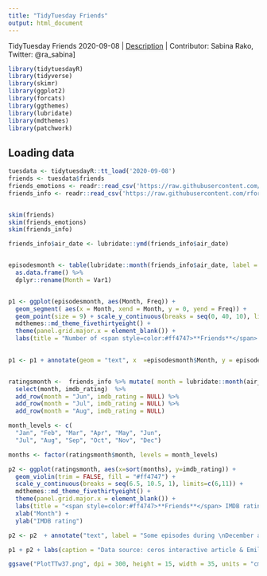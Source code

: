```yaml
---
title: "TidyTuesday Friends"
output: html_document
---
```

TidyTuesday Friends 2020-09-08 |
[Description](https://github.com/rfordatascience/tidytuesday/blob/master/data/2020/2020-09-08/readme.md) |
Contributor: Sabina Rako, Twitter: @ra_sabina]

```r
library(tidytuesdayR)
library(tidyverse)
library(skimr)
library(ggplot2)
library(forcats)
library(ggthemes)
library(lubridate)
library(mdthemes)
library(patchwork)
```

## Loading data

```r
tuesdata <- tidytuesdayR::tt_load('2020-09-08')
friends <- tuesdata$friends
friends_emotions <- readr::read_csv('https://raw.githubusercontent.com/rfordatascience/tidytuesday/master/data/2020/2020-09-08/friends_emotions.csv')
friends_info <- readr::read_csv('https://raw.githubusercontent.com/rfordatascience/tidytuesday/master/data/2020/2020-09-08/friends_info.csv')


skim(friends)
skim(friends_emotions)
skim(friends_info)

friends_info$air_date <- lubridate::ymd(friends_info$air_date)


episodesmonth <- table(lubridate::month(friends_info$air_date, label = TRUE)) %>% 
  as.data.frame() %>% 
  dplyr::rename(Month = Var1)


p1 <- ggplot(episodesmonth, aes(Month, Freq)) +
  geom_segment( aes(x = Month, xend = Month, y = 0, yend = Freq)) +
  geom_point(size = 9) + scale_y_continuous(breaks = seq(0, 40, 10), limits=c(-1,45)) +  
  mdthemes::md_theme_fivethirtyeight() + 
  theme(panel.grid.major.x = element_blank()) + 
  labs(title = "Number of <span style=color:#ff4747>**Friends**</span> episodes per month") + ylab("Number of episodes")
    

p1 <- p1 + annotate(geom = "text", x  =episodesmonth$Month, y = episodesmonth$Freq, label = episodesmonth$Freq, size = 4, color = "white", fontface = "bold") + annotate(geom = "text", x = episodesmonth$Month[episodesmonth$Freq== max(episodesmonth$Freq)], y = max(episodesmonth$Freq), label = max(episodesmonth$Freq), size = 4, color = "#ff4747", fontface = "bold") + annotate("text", label = "Friends episodes were mostly \naired during October", x = "Jul", y = 37) + geom_curve(x ="Aug", y = 40, xend = "Oct", yend = 40,  curvature = -.5, arrow = arrow(length = unit(2, "mm")))


ratingsmonth <-  friends_info %>% mutate( month = lubridate::month(air_date, label = TRUE)) %>% 
  select(month, imdb_rating)  %>% 
  add_row(month = "Jun", imdb_rating = NULL) %>% 
  add_row(month = "Jul", imdb_rating = NULL) %>% 
  add_row(month = "Aug", imdb_rating = NULL) 

month_levels <- c(
  "Jan", "Feb", "Mar", "Apr", "May", "Jun", 
  "Jul", "Aug", "Sep", "Oct", "Nov", "Dec")

months <- factor(ratingsmonth$month, levels = month_levels)

p2 <- ggplot(ratingsmonth, aes(x=sort(months), y=imdb_rating)) + 
  geom_violin(trim = FALSE, fill = "#ff4747") + 
  scale_y_continuous(breaks = seq(6.5, 10.5, 1), limits=c(6,11)) +  
  mdthemes::md_theme_fivethirtyeight() + 
  theme(panel.grid.major.x = element_blank()) + 
  labs(title = "<span style=color:#ff4747>**Friends**</span> IMDB ratings per month") + 
  xlab("Month") + 
  ylab("IMDB rating")

p2 <- p2  + annotate("text", label = "Some episodes during \nDecember are rated higher", x = "Jul", y = 10.5) + geom_curve(x ="Sep", y = 10.5, xend = "Dec", yend = 9.7,  curvature = -.5, arrow = arrow(length = unit(2, "mm")))

p1 + p2 + labs(caption = "Data source: ceros interactive article & Emil Hvitfeldt Vis: @ra_sabina")

ggsave("PlotTTw37.png", dpi = 300, height = 15, width = 35, units = "cm")
```

